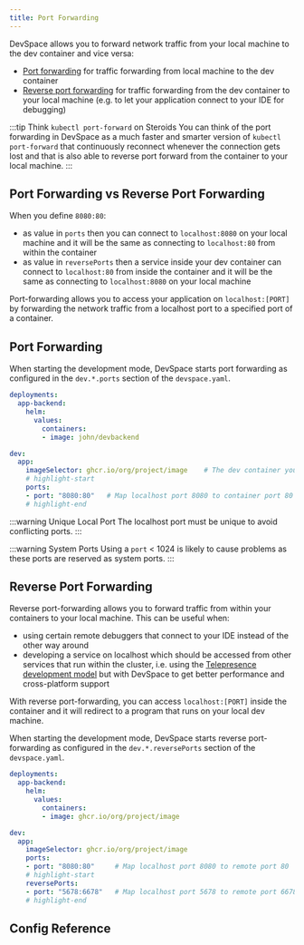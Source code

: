```yaml
---
title: Port Forwarding
---
```




DevSpace allows you to forward network traffic from your local machine to the dev container and vice versa:
- [Port forwarding](#port-forwarding) for traffic forwarding from local machine to the dev container
- [Reverse port forwarding](#reverse-forwarding) for traffic forwarding from the dev container to your local machine (e.g. to let your application connect to your IDE for debugging)

:::tip Think `kubectl port-forward` on Steroids
You can think of the port forwarding in DevSpace as a much faster and smarter version of `kubectl port-forward` that continuously reconnect whenever the connection gets lost and that is also able to reverse port forward from the container to your local machine.
:::


## Port Forwarding vs Reverse Port Forwarding
When you define `8080:80`:
- as value in `ports` then you can connect to `localhost:8080` on your local machine and it will be the same as connecting to `localhost:80` from within the container
- as value in `reversePorts` then a service inside your dev container can connect to `localhost:80` from inside the container and it will be the same as connecting to `localhost:8080` on your local machine

Port-forwarding allows you to access your application on `localhost:[PORT]` by forwarding the network traffic from a localhost port to a specified port of a container.


## Port Forwarding
When starting the development mode, DevSpace starts port forwarding as configured in the `dev.*.ports` section of the `devspace.yaml`.
```yaml title=devspace.yaml
deployments:
  app-backend:
    helm:
      values:
        containers:
        - image: john/devbackend

dev:
  app:
    imageSelector: ghcr.io/org/project/image    # The dev container you are selecting
    # highlight-start
    ports:
    - port: "8080:80"   # Map localhost port 8080 to container port 80
    # highlight-end
```

:::warning Unique Local Port
The localhost port must be unique to avoid conflicting ports.
:::

:::warning System Ports
Using a `port` < 1024 is likely to cause problems as these ports are reserved as system ports.
:::


## Reverse Port Forwarding
Reverse port-forwarding allows you to forward traffic from within your containers to your local machine. This can be useful when:
- using certain remote debuggers that connect to your IDE instead of the other way around
- developing a service on localhost which should be accessed from other services that run within the cluster, i.e. using the [Telepresence development model](https://www.telepresence.io/discussion/why-telepresence) but with DevSpace to get better performance and cross-platform support

With reverse port-forwarding, you can access `localhost:[PORT]` inside the container and it will redirect to a program that runs on your local dev machine.

When starting the development mode, DevSpace starts reverse port-forwarding as configured in the `dev.*.reversePorts` section of the `devspace.yaml`.
```yaml title=devspace.yaml
deployments:
  app-backend:
    helm:
      values:
        containers:
        - image: ghcr.io/org/project/image

dev:
  app:
    imageSelector: ghcr.io/org/project/image
    ports:
    - port: "8080:80"     # Map localhost port 8080 to remote port 80
    # highlight-start
    reversePorts:
    - port: "5678:6678"   # Map localhost port 5678 to remote port 6678
    # highlight-end
```


## Config Reference

<ConfigPartial/>
